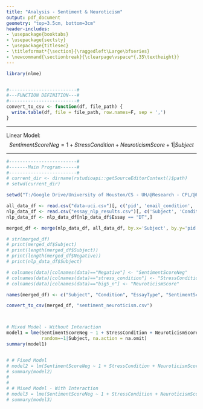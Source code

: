 ```yaml
---
title: "Analysis - Sentiment & Neuroticism" 
output: pdf_document 
geometry: "top=3.5cm, bottom=3cm" 
header-includes: 
- \usepackage{booktabs} 
- \usepackage{sectsty} 
- \usepackage{titlesec} 
- \titleformat*{\section}{\raggedleft\Large\bfseries} 
- \newcommand{\sectionbreak}{\clearpage\vspace*{.35\textheight}} 
---
```



```r
library(nlme)


#-------------------------#
#---FUNCTION DEFINITION---#
#-------------------------#
convert_to_csv <- function(df, file_path) {
  write.table(df, file = file_path, row.names=F, sep = ',')
}
``` 

\newpage 

----- 

Linear Model: 
$$ 
 SentimentScoreNeg = 1 + StressCondition + NeuroticismScore + 1|Subject
$$ 

----- 

```r
#-------------------------#
#-------Main Program------#
#-------------------------#
# current_dir <- dirname(rstudioapi::getSourceEditorContext()$path)
# setwd(current_dir)

setwd("T:/Google Drive/University of Houston/CS - UH/@Research - CPL/@Projects/NsfStressDataCuration/nsf-stress-study-scripts/@Datasets")

all_data_df <- read.csv("data-uci.csv")[, c('pid', 'email_condition', 'stress_condition', 'big5_n')]
nlp_data_df <- read.csv("essay_nlp_results.csv")[, c('Subject', 'Condition', 'Essay', 'Negative')]
nlp_data_df <- nlp_data_df[nlp_data_df$Essay == "DT",]

merged_df <- merge(nlp_data_df, all_data_df, by.x='Subject', by.y='pid')

# str(merged_df)
# print(merged_df$Subject)
# print(length(merged_df$Subject))
# print(length(merged_df$Negative))
# print(nlp_data_df$Subject)

# colnames(data)[colnames(data)=="Negative"] <- "SentimentScoreNeg"
# colnames(data)[colnames(data)=="stress_condition"] <- "StressCondition"
# colnames(data)[colnames(data)=="big5_n"] <- "NeuroticismScore"

names(merged_df) <- c("Subject", "Condition", "EssayType", "SentimentScoreNeg", "EmailCondition", "StressCondition", "NeuroticismScore")

convert_to_csv(merged_df, "sentiment_neuroticism.csv")



# Mixed Model - Without Interaction
model1 = lme(SentimentScoreNeg ~ 1 + StressCondition + NeuroticismScore,  data=merged_df,
             random=~1|Subject, na.action = na.omit)
summary(model1)


# # Fixed Model
# model2 = lm(SentimentScoreNeg ~ 1 + StressCondition + NeuroticismScore,  data=merged_df, na.action = na.omit)
# summary(model2)
# 
# 
# # Mixed Model - With Interaction
# model3 = lme(SentimentScoreNeg ~ 1 + StressCondition + NeuroticismScore + StressCondition*NeuroticismScore,  data=merged_df, random=~1|Subject, na.action = na.omit)
# summary(model3)
``` 

